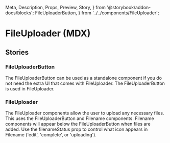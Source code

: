   Meta,
  Description,
  Props,
  Preview,
  Story,
} from '@storybook/addon-docs/blocks';
  FileUploaderButton,
} from '../../components/FileUploader';

<Meta title="Components|FileUploader (MDX)" component={FileUploader} />

# FileUploader (MDX)

<Description of={FileUploader} type="docgen" />

<Preview>
  <Story id="components-fileuploader-docspage--file-uploader" />
</Preview>

<Props of={FileUploader} />

## Stories

### FileUploaderButton

The FileUploaderButton can be used as a standalone component if you do not need the extra UI that comes with FileUploader. The FileUploaderButton is used in FileUploader.

<Preview>
  <Story name="FileUploaderButton">
    <FileUploaderButton
      className="bob"
      labelText="Add files"
      name=""
      multiple={true}
      disabled={false}
      buttonKind="primary"
      disableLabelChanges={false}
      role="button"
      tabIndex={0}
      onChange={action('onChange')}
    />
  </Story>
</Preview>

### FileUploader

The FileUploader components allow the user to upload any necessary files. This uses the FileUploaderButton and Filename components. Filename components will appear below the FileUploaderButton when files are added. Use the filenameStatus prop to control what icon appears in Filename ('edit', 'complete', or 'uploading').

<Preview>
  <Story id="components-fileuploader-docspage--file-uploader" />
</Preview>
